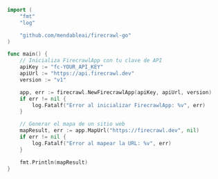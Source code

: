 ```go Go
import (
	"fmt"
	"log"

	"github.com/mendableai/firecrawl-go"
)

func main() {
	// Inicializa FirecrawlApp con tu clave de API
	apiKey := "fc-YOUR_API_KEY"
	apiUrl := "https://api.firecrawl.dev"
	version := "v1"

	app, err := firecrawl.NewFirecrawlApp(apiKey, apiUrl, version)
	if err != nil {
		log.Fatalf("Error al inicializar FirecrawlApp: %v", err)
	}

	// Generar el mapa de un sitio web
	mapResult, err := app.MapUrl("https://firecrawl.dev", nil)
	if err != nil {
		log.Fatalf("Error al mapear la URL: %v", err)
	}

	fmt.Println(mapResult)
}
```

